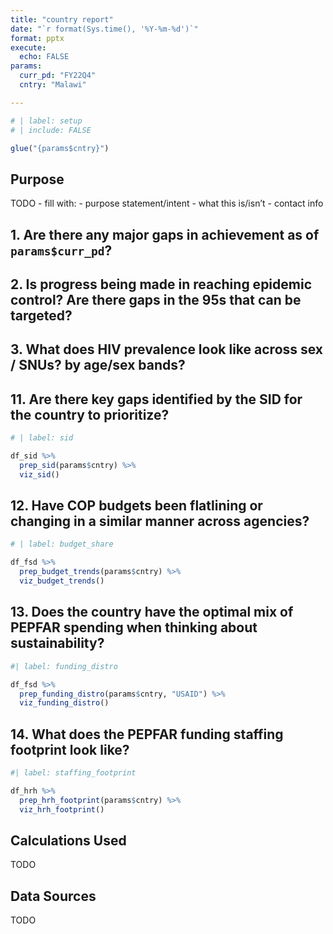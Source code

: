 ```yaml
---
title: "country report"
date: "`r format(Sys.time(), '%Y-%m-%d')`"
format: pptx
execute:
  echo: FALSE
params: 
  curr_pd: "FY22Q4"
  cntry: "Malawi"

---
```


```r
# | label: setup
# | include: FALSE

glue("{params$cntry}")
```

## Purpose

TODO - fill with: - purpose statement/intent - what this is/isn't - contact info

## 1. Are there any major gaps in achievement as of `params$curr_pd`?

## 2. Is progress being made in reaching epidemic control? Are there gaps in the 95s that can be targeted?

## 3. What does HIV prevalence look like across sex / SNUs? by age/sex bands?

## 11. Are there key gaps identified by the SID for the country to prioritize?

```r
# | label: sid

df_sid %>% 
  prep_sid(params$cntry) %>% 
  viz_sid()
```
## 12. Have COP budgets been flatlining or changing in a similar manner across agencies?

```r
# | label: budget_share

df_fsd %>% 
  prep_budget_trends(params$cntry) %>% 
  viz_budget_trends()

```

## 13. Does the country have the optimal mix of PEPFAR spending when thinking about sustainability?

```r
#| label: funding_distro

df_fsd %>% 
  prep_funding_distro(params$cntry, "USAID") %>% 
  viz_funding_distro()

```

## 14. What does the PEPFAR funding staffing footprint look like?
```r
#| label: staffing_footprint

df_hrh %>% 
  prep_hrh_footprint(params$cntry) %>% 
  viz_hrh_footprint()
```


## Calculations Used

TODO

## Data Sources

TODO

